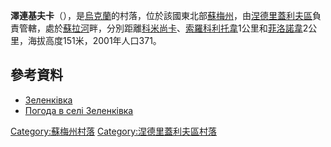 {{coord|50|51|12|N|34|7|5|E|scale:100000_region:UA|display=title}}

'''澤連基夫卡'''（{{lang-uk|Зеленківка}}），是[[烏克蘭|烏克蘭]]的村落，位於該國東北部[[蘇梅州|蘇梅州]]，由[[涅德里蓋利夫區|涅德里蓋利夫區]]負責管轄，處於[[蘇拉河_(第聶伯河支流)|蘇拉河]]畔，分別距離[[科米尚卡_(涅德里蓋利夫區)|科米尚卡]]、[[索羅科利托韋|索羅科利托韋]]1公里和[[菲洛諾韋|菲洛諾韋]]2公里，海拔高度151米，2001年人口371。

==參考資料==
*[http://w1.c1.rada.gov.ua/pls/z7502/A005?rdat1=02.02.2010&rf7571=29565 Зеленківка]
* [http://weather.in.ua/ua/symskaja/8960 Погода в селі Зеленківка] {{Wayback|url=http://weather.in.ua/ua/symskaja/8960 |date=20111219224928 }}

{{DEFAULTSORT:Зеленківка}}
[[Category:蘇梅州村落|Category:蘇梅州村落]]
[[Category:涅德里蓋利夫區村落|Category:涅德里蓋利夫區村落]]


{{Sumy-geo-stub}}